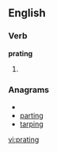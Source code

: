 ==English==

===Verb===
'''prating'''

# {{present participle of|[[prate]]}}

===Anagrams===
* {{alphagram|aginprt}}
* [[parting#English|parting]]
* [[tarping#English|tarping]]

[[vi:prating]]